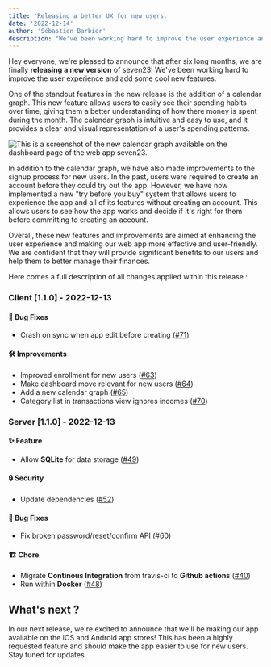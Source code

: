 ```yaml
---
title: 'Releasing a better UX for new users.'
date: '2022-12-14'
author: 'Sébastien Barbier'
description: "We've been working hard to improve the user experience and add some cool new features, including a calendar graph and an improvements sign up process."
---
```


Hey everyone, we're pleased to announce that after six long months, we are finally **releasing a new version** of seven23! We've been working hard to improve the user experience and add some cool new features.

One of the standout features in the new release is the addition of a calendar graph. This new feature allows users to easily see their spending habits over time, giving them a better understanding of how there money is spent during the month. The calendar graph is intuitive and easy to use, and it provides a clear and visual representation of a user's spending patterns.

![This is a screenshot of the new calendar graph available on the dashboard page of the web app seven23.](/images/22-12-14-releasing-better-UX-for-new-users/calendarView.png "New calendar graph")

In addition to the calendar graph, we have also made improvements to the signup process for new users. In the past, users were required to create an account before they could try out the app. However, we have now implemented a new "try before you buy" system that allows users to experience the app and all of its features without creating an account. This allows users to see how the app works and decide if it's right for them before committing to creating an account.

Overall, these new features and improvements are aimed at enhancing the user experience and making our web app more effective and user-friendly. We are confident that they will provide significant benefits to our users and help them to better manage their finances.

Here comes a full description of all changes applied within this release :

### Client [1.1.0] - 2022-12-13
#### 🐛 Bug Fixes
- Crash on sync when app edit before creating ([#71](https://github.com/sebastienbarbier/seven23/issues/71))
#### 🛠 Improvements
- Improved enrollment for new users ([#63](https://github.com/sebastienbarbier/seven23/issues/63))
- Make dashboard move relevant for new users ([#64](https://github.com/sebastienbarbier/seven23/issues/64))
- Add a new calendar graph ([#65](https://github.com/sebastienbarbier/seven23/issues/65))
- Category list in transactions view ignores incomes ([#70](https://github.com/sebastienbarbier/seven23/issues/70))

### Server [1.1.0] - 2022-12-13
#### ✨ Feature
- Allow **SQLite** for data storage ([#49](https://github.com/sebastienbarbier/seven23_server/issues/49))
#### 🔒 Security
- Update dependencies ([#52](https://github.com/sebastienbarbier/seven23_server/issues/52))
#### 🐛 Bug Fixes
- Fix broken password/reset/confirm API ([#60](https://github.com/sebastienbarbier/seven23_server/issues/60))
#### 🏗 Chore
- Migrate **Continous Integration** from travis-ci to **Github actions** ([#40](https://github.com/sebastienbarbier/seven23_server/issues/40))
- Run within **Docker** ([#48](https://github.com/sebastienbarbier/seven23_server/issues/48))


## What's next ?

In our next release, we're excited to announce that we'll be making our app available on the iOS and Android app stores! This has been a highly requested feature and should make the app easier to use for new users. Stay tuned for updates.